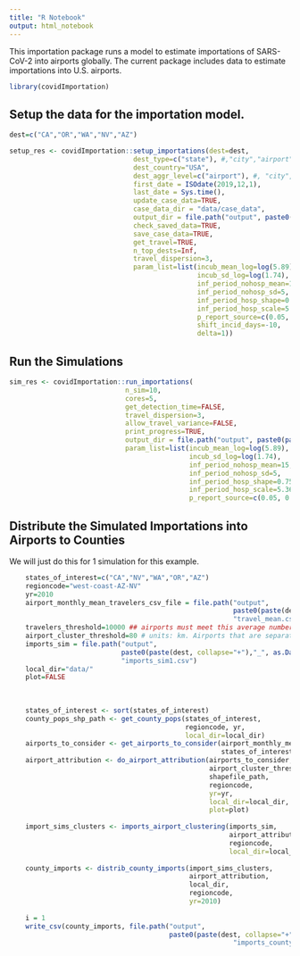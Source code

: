 ```yaml
---
title: "R Notebook"
output: html_notebook
---
```


This importation package runs a model to estimate importations of SARS-CoV-2 into airports globally. The current package includes data to estimate importations into U.S. airports.

```r

library(covidImportation)

```

    
    
## Setup the data for the importation model.
    
```r

dest=c("CA","OR","WA","NV","AZ")

setup_res <- covidImportation::setup_importations(dest=dest,
                               dest_type=c("state"), #,"city","airport", "country"),
                               dest_country="USA",
                               dest_aggr_level=c("airport"), #, "city", "state", "country", "metro"),
                               first_date = ISOdate(2019,12,1),
                               last_date = Sys.time(),
                               update_case_data=TRUE,
                               case_data_dir = "data/case_data",
                               output_dir = file.path("output", paste0(paste(dest, collapse="+"),"_", as.Date(Sys.Date()))),
                               check_saved_data=TRUE,
                               save_case_data=TRUE,
                               get_travel=TRUE,
                               n_top_dests=Inf, 
                               travel_dispersion=3,
                               param_list=list(incub_mean_log=log(5.89),
                                               incub_sd_log=log(1.74),
                                               inf_period_nohosp_mean=15,
                                               inf_period_nohosp_sd=5,
                                               inf_period_hosp_shape=0.75,
                                               inf_period_hosp_scale=5.367,
                                               p_report_source=c(0.05, 0.25),
                                               shift_incid_days=-10,
                                               delta=1))

```


## Run the Simulations

```r

sim_res <- covidImportation::run_importations(
                             n_sim=10,
                             cores=5,
                             get_detection_time=FALSE,
                             travel_dispersion=3,
                             allow_travel_variance=FALSE,
                             print_progress=TRUE,
                             output_dir = file.path("output", paste0(paste(dest, collapse="+"),"_", as.Date(Sys.Date()))),
                             param_list=list(incub_mean_log=log(5.89),
                                             incub_sd_log=log(1.74),
                                             inf_period_nohosp_mean=15,
                                             inf_period_nohosp_sd=5,
                                             inf_period_hosp_shape=0.75,
                                             inf_period_hosp_scale=5.367,
                                             p_report_source=c(0.05, 0.25)))

```
    
    
    
## Distribute the Simulated Importations into Airports to Counties
We will just do this for 1 simulation for this example.

```r

    states_of_interest=c("CA","NV","WA","OR","AZ")
    regioncode="west-coast-AZ-NV"
    yr=2010
    airport_monthly_mean_travelers_csv_file = file.path("output", 
                                                        paste0(paste(dest, collapse="+"),"_", as.Date(Sys.Date())), 
                                                        "travel_mean.csv")
    travelers_threshold=10000 ## airports must meet this average number of monthly travelers to be included
    airport_cluster_threshold=80 # units: km. Airports that are separated by Haversine distance
    imports_sim = file.path("output", 
                            paste0(paste(dest, collapse="+"),"_", as.Date(Sys.Date())), 
                            "imports_sim1.csv")
    local_dir="data/"
    plot=FALSE
    
    
    
    states_of_interest <- sort(states_of_interest)
    county_pops_shp_path <- get_county_pops(states_of_interest, 
                                            regioncode, yr, 
                                            local_dir=local_dir)
    airports_to_consider <- get_airports_to_consider(airport_monthly_mean_travelers_csv_file, 
                                                     states_of_interest, travelers_threshold)
    airport_attribution <- do_airport_attribution(airports_to_consider,
                                                  airport_cluster_threshold,
                                                  shapefile_path,
                                                  regioncode,
                                                  yr=yr,
                                                  local_dir=local_dir,
                                                  plot=plot)
    
    import_sims_clusters <- imports_airport_clustering(imports_sim, 
                                                       airport_attribution, 
                                                       regioncode, 
                                                       local_dir=local_dir)
    
    county_imports <- distrib_county_imports(import_sims_clusters,
                                             airport_attribution,
                                             local_dir, 
                                             regioncode,
                                             yr=2010)
    
    i = 1
    write_csv(county_imports, file.path("output",
                                        paste0(paste(dest, collapse="+"),"_", as.Date(Sys.Date())), 
                                                        "imports_county_sim", i, ".csv"))

```






